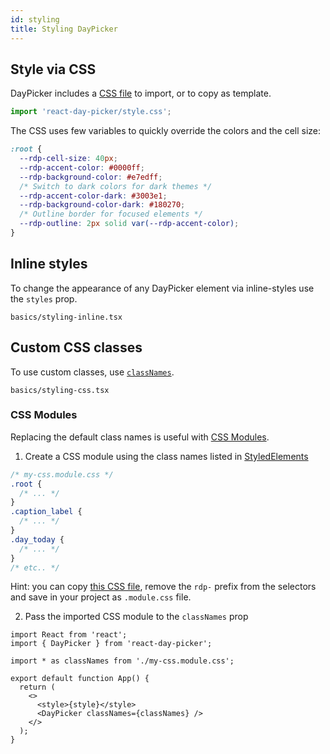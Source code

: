 ```yaml
---
id: styling
title: Styling DayPicker
---
```


## Style via CSS

DayPicker includes a [CSS
file](https://github.com/gpbl/react-day-picker/blob/master/packages/react-day-picker/style.css)
to import, or to copy as template.

```js
import 'react-day-picker/style.css';
```

The CSS uses few variables to quickly override the colors and the cell size:

```css
:root {
  --rdp-cell-size: 40px;
  --rdp-accent-color: #0000ff;
  --rdp-background-color: #e7edff;
  /* Switch to dark colors for dark themes */
  --rdp-accent-color-dark: #3003e1;
  --rdp-background-color-dark: #180270;
  /* Outline border for focused elements */
  --rdp-outline: 2px solid var(--rdp-accent-color);
}
```

## Inline styles

To change the appearance of any DayPicker element via inline-styles use the
`styles` prop.

```include
basics/styling-inline.tsx
```

## Custom CSS classes

To use custom classes, use [`classNames`](/api/types/classnames).

```include
basics/styling-css.tsx
```

### CSS Modules

Replacing the default class names is useful with [CSS
Modules](https://github.com/css-modules/css-modules).

1. Create a CSS module using the class names listed in [StyledElements](/api/types/styledelement)

```css
/* my-css.module.css */
.root {
  /* ... */
}
.caption_label {
  /* ... */
}
.day_today {
  /* ... */
}
/* etc.. */
```

Hint: you can copy [this CSS
file](https://github.com/gpbl/react-day-picker/blob/master/packages/react-day-picker/style.css),
remove the `rdp-` prefix from the selectors and save in your project as
`.module.css` file.

2. Pass the imported CSS module to the `classNames` prop

```tsx
import React from 'react';
import { DayPicker } from 'react-day-picker';

import * as classNames from './my-css.module.css';

export default function App() {
  return (
    <>
      <style>{style}</style>
      <DayPicker classNames={classNames} />
    </>
  );
}
```

